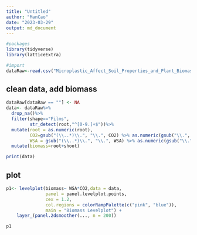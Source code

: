 ```yaml
---
title: "Untitled"
author: "ManCao"
date: "2023-03-29"
output: md_document
---
```


```r
#packages
library(tidyverse)
library(latticeExtra)

#import
dataRaw<-read.csv("Microplastic_Affect_Soil_Properties_and_Plant_Biomass.csv",header=TRUE,sep=';')
```

## clean data, add biomass

```r

dataRaw[dataRaw == ""] <- NA
data<- dataRaw%>%
  drop_na()%>%
  filter(shape=="Films",
         str_detect(root,"^[0-9.]+$"))%>%
  mutate(root = as.numeric(root),
         CO2=gsub("(\\..*)\\.", "\\.", CO2) %>% as.numeric(gsub("\\.", "", CO2))%>% round(2),
         WSA = gsub("(\\..*)\\.", "\\.", WSA) %>% as.numeric(gsub("\\.", "", .)))%>%
  mutate(biomass=root+shoot)

print(data)
```

## plot

```r

p1<- levelplot(biomass~ WSA*CO2,data = data, 
               panel = panel.levelplot.points, 
               cex = 1.2, 
               col.regions = colorRampPalette(c("pink", "blue")),
               main = "Biomass Levelplot") + 
    layer_(panel.2dsmoother(..., n = 200))

p1
```

